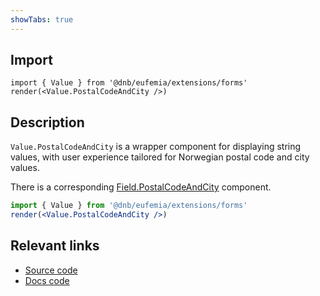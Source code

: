 ```yaml
---
showTabs: true
---
```


## Import

```tsx
import { Value } from '@dnb/eufemia/extensions/forms'
render(<Value.PostalCodeAndCity />)
```

## Description

`Value.PostalCodeAndCity` is a wrapper component for displaying string values, with user experience tailored for Norwegian postal code and city values.

There is a corresponding [Field.PostalCodeAndCity](/uilib/extensions/forms/feature-fields/PostalCodeAndCity) component.

```jsx
import { Value } from '@dnb/eufemia/extensions/forms'
render(<Value.PostalCodeAndCity />)
```

## Relevant links

- [Source code](https://github.com/dnbexperience/eufemia/tree/main/packages/dnb-eufemia/src/extensions/forms/Value/PostalCodeAndCity)
- [Docs code](https://github.com/dnbexperience/eufemia/tree/main/packages/dnb-design-system-portal/src/docs/uilib/extensions/forms/Value/PostalCodeAndCity)
